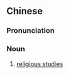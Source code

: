 {{also|宗教学}}
==Chinese==
{{zh-forms|s=宗教学|type=21}}

===Pronunciation===
{{zh-pron
|m=zōngjiàoxué
|c=zung1 gaau3 hok6
|cat=n
}}

===Noun===
{{zh-noun}}

# [[religious studies]]